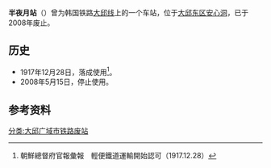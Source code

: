{{朝鮮半島車站資訊
|公司色 = black
|文字色 = 
|站名 = 半夜月站
|圖片 = 
|pxl = 
|圖片說明 =
|前一站 = [[新坪站|新坪]]
|前一站距離 = 2.9
|後一站距離 = 5.5
|後一站 = [[清泉站_(庆尚北道)|清泉]]
|所屬路線 = [[大邱线|大邱线]]
|距離 = 8.5
|起點站 = [[东大邱站|东大邱]]
|諺文 = 반야월역
|朝鮮漢字 = 半夜月驛
|文觀部式 = Banyawol-yeok
|馬-賴式 = Panyawŏl-yŏk
|副站名 = 
|車站編號 = 
|停站路線數 = 
|所屬公司 = [[韩国铁道公社|韩国铁道公社]]
|所在地 =[[大邱|大邱]][[东区_(大邱)|东区]]半夜月路
|車站構造 = 地面车站
|月台配置 = 
|啟用年月日 =1917年12月28日
|廢站年月日 =2008年5月15日
|上下車人次 = 
|統計年度 = 
|轉車 = 
|備註 = 
|全寬備註 = 
}}

'''半夜月站'''（{{kor|諺=반야월역|漢=半夜月驛|羅=Banyawol yeok|f=y}}）曾为韩国铁路[[大邱线|大邱线]]上的一个车站，位于[[大邱|大邱]][[东区_(大邱)|东区]][[安心洞|安心洞]]，已于2008年废止。

== 历史 ==
*1917年12月28日，落成使用<ref> 朝鮮總督府官報彙報　輕便鐵道運輸開始認可（1917.12.28）</ref>。
*2008年5月15日，停止使用。

== 参考资料 ==
{{reflist}}

{{大邱线}}

[[分类:大邱广域市铁路废站|分类:大邱广域市铁路废站]]